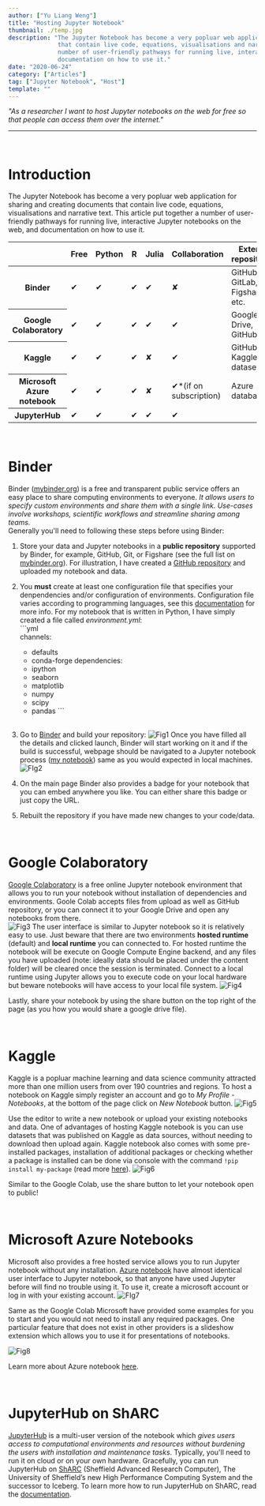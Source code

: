 ```yaml
---
author: ["Yu Liang Weng"]
title: "Hosting Jupyter Notebook"
thumbnail: ./temp.jpg
description: "The Jupyter Notebook has become a very popluar web application for sharing and creating documents 
              that contain live code, equations, visualisations and narrative text. This article put together a 
              number of user-friendly pathways for running live, interactive Jupyter notebooks on the web, and 
              documentation on how to use it."
date: "2020-06-24"
category: ["Articles"]
tag: ["Jupyter Notebook", "Host"]
template: ""
---
```


*"As a researcher I want to host Jupyter notebooks on the web for free so that people can access them over the internet."*

---

<br />

# Introduction
The Jupyter Notebook has become a very popluar web application for sharing and creating documents that contain 
live code, equations, visualisations and narrative text. This article put together a number of user-friendly 
pathways for running live, interactive Jupyter notebooks on the web, and documentation on how to use it.

<div>
<table className="dataframe">
  <thead>
    <tr>
      <th></th>
      <th>Free</th>
      <th>Python</th>
      <th>R</th>
      <th>Julia</th>
      <th>Collaboration</th>
      <th>External repositories</th>
    </tr>
  </thead>
  <tbody>
    <tr>
      <th>Binder</th>
      <td>&#10004;</td>
      <td>&#10004;</td>
      <td>&#10004;</td>
      <td>&#10004;</td>
      <td>&#x2718;</td>
      <td>GitHub, GitLab, Gist, Figshare etc.</td>
    </tr>
    <tr>
      <th>Google Colaboratory</th>
      <td>&#10004;</td>
      <td>&#10004;</td>
      <td>&#10004;</td>
      <td>&#10004;</td>
      <td>&#10004;</td>
      <td>Google Drive, GitHub</td>
    </tr>
    <tr>
      <th>Kaggle</th>
      <td>&#10004;</td>
      <td>&#10004;</td>
      <td>&#10004;</td>
      <td>&#x2718;</td>
      <td>&#10004;</td>
      <td>GitHub, Kaggle datasets</td>
    </tr>
    <tr>
      <th>Microsoft Azure notebook</th>
      <td>&#10004;</td>
      <td>&#10004;</td>
      <td>&#10004;</td>
      <td>&#x2718;</td>
      <td>&#10004;*(if on subscription)</td>
      <td>Azure databases</td>
    </tr>
    <tr>
      <th>JupyterHub</th>
      <td>&#10004;</td>
      <td>&#10004;</td>
      <td>&#10004;</td>
      <td>&#10004;</td>
      <td>&#10004;</td>
      <td></td>
    </tr>
  </tbody>
</table>
</div>


<br />

# Binder
Binder ([mybinder.org](https://mybinder.org)) is a free and transparent public service offers an easy place to share 
computing environments to everyone. *It allows users to specify custom environments and share them with a single link. 
Use-cases involve workshops, scientific workflows and streamline sharing among teams.*  
Generally you'll need to following these steps before using Binder:  
  1. Store your data and Jupyter notebooks in a **public repository** supported by Binder, for example, GitHub, Git, or
  Figshare (see the full list on [mybinder.org](https://mybinder.org)). For illustration, I have created a 
  [GitHub repository](https://github.com/yld-weng/Host-Jupyter-Notebook) and uploaded my notebook and data. 
  2. You **must** create at least one configuration file that specifies your denpendencies and/or configuration of environments. 
  Configuration file varies according to programming languages, see this [documentation](https://mybinder.readthedocs.io/en/latest/config_files.html) 
  for more info. For my notebook that is written in Python, I have simply created a file called *environment.yml*:  
    ```yml      
    channels:
      - defaults
      - conda-forge
    dependencies:
      - ipython
      - seaborn
      - matplotlib
      - numpy
      - scipy
      - pandas
    ```  
    <br />

  3. Go to [Binder](mybinder.org) and build your repository:
  ![Fig1](./Fig1.png)
  Once you have filled all the details and clicked launch, Binder will start working on it and if the build is 
  successful, webpage should be navigated to a Jupyter notebook process
  ([my notebook](https://hub.gke.mybinder.org/user/yld-weng-hostingjupyternotebook-zo9mel24/tree)) same as you 
  would expected in local machines.  
  ![FIg2](./Fig2.png)
  4. On the main page Binder also provides a badge for your notebook that you can embed anywhere you like. You can 
  either share this badge or just copy the URL.
  5. Rebuilt the repository if you have made new changes to your code/data.
  
<br />

# Google Colaboratory
[Google Colaboratory](https://colab.research.google.com/notebooks) is a free online Jupyter notebook 
environment that allows you to run your notebook without installation of dependencies and environments. 
Goole Colab accepts files from upload as well as GitHub repository, or you can connect it to your Google Drive 
and open any notebooks from there.  
![Fig3](./Fig3.png)
The user interface is similar to Jupyter notebook so it is relatively easy to use. Just beware that there are 
two environments **hosted runtime** (default) and **local runtime** you can connected to. For hosted runtime 
the notebook will be execute on Google Compute Engine backend, and any files you have uploaded (note: ideally 
data should be placed under the content folder) will be cleared once the session is terminated. Connect to a 
local runtime using Jupyter allows you to execute code on your local hardware but beware notebooks will have 
access to your local file system.
![Fig4](./Fig4.png)

Lastly, share your notebook by using the share button on the top right of the page (as you how you would share
 a google drive file).

<br />

# Kaggle
Kaggle is a popluar machine learning and data science community attracted more than one million users from over
190 countries and regions. To host a notebook on Kaggle simply register an account and go to *My Profile* - *Notebooks*, at 
the bottom of the page click on *New Notebook* button.
![Fig5](./Fig5.jpg)  

Use the editor to write a new notebook or upload your existing notebooks and data. One of advantages of hosting 
Kaggle notebook is you can use datasets that was published on Kaggle as data sources, without needing to download then 
upload again. Kaggle notebook also comes with some pre-installed packages, installation of additional packages 
or checking whether a package is installed can be done via console with the command 
`!pip install my-package` (read more [here](https://github.com/Kaggle/docker-python/wiki/Missing-Packages)). 
![Fig6](./Fig6.png)

Similar to the Google Colab, use the share button to let your notebook open to public!

<br />

# Microsoft Azure Notebooks
Microsoft also provides a free hosted service allows you to run Jupyter notebook without any installation. 
[Azure notebook](https://notebooks.azure.com/) have almost identical user interface to Jupyter notebook, so that anyone have used Jupyter before will
find no trouble using it. To use it, create a microsoft account or log in with your existing account.
![FIg7](./Fig7.jpg)

Same as the Google Colab Microsoft have provided some examples for you to start and 
you would not need to install any required packages. One particular feature that does not exist in other providers
is a slideshow extension which allows you to use it for presentations of notebooks. 

![Fig8](./Fig8.jpg)

Learn more 
about Azure notebook [here](https://docs.microsoft.com/en-us/azure/notebooks/azure-notebooks-overview).

<br />

# JupyterHub on ShARC
[JupyterHub](https://jupyter.org/hub) is a multi-user version of the notebook which *gives users access to computational environments 
and resources without burdening the users with installation and maintenance tasks*. Typically, you'll need to run 
it on cloud or on your own hardware. Gracefully, you can run JupyterHub on 
[ShARC](https://docs.hpc.shef.ac.uk/en/latest/sharc/index.html#sharc) (Sheffield Advanced Research Computer), 
The University of Sheffield’s new High Performance Computing System and the successor to Iceberg. To learn more 
how to run JupyterHub on ShARC, read the [documentation](https://docs.hpc.shef.ac.uk/en/latest/hpc/jupyterhub.html).
